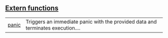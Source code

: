 
## [Extern functions](./core-panics-extern_functions)

| | |
|:---|:---|
| [panic](./core-panics-panic) | Triggers an immediate panic with the provided data and terminates execution.... |
